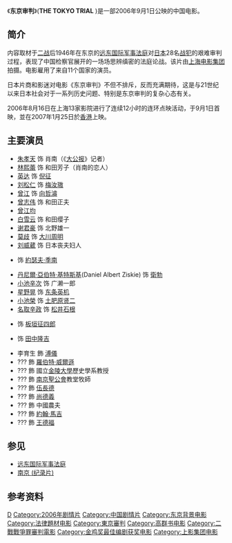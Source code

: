 {{Infobox film
| name           = 东京审判
| image          = The Tokyo Trial.jpg
| caption        = 
| director       = [[高群书|高群书]]
| producer       = 
| writer         = 
| starring       = [[刘松仁|刘松仁]]<br>[[朱孝天|朱孝天]]<br>[[林熙蕾|林熙蕾]]<br>[[曾江|曾江]]<br>[[曾志伟|曾志伟]]
| music          = 
| cinematography = 
| editing        = 
| distributor    = 
| released       = {{CHN}}2006年9月1日
| runtime        = 111 分钟
| language       = [[现代标准汉语|汉语]]<br />[[英语|英语]]<br />[[日语|日语]]
| budget         = 
}}
《'''东京审判'''》('''THE TOKYO TRIAL''' )是一部2006年9月1日公映的中国电影。

== 简介 ==
内容取材于[[二战|二战]]后1946年在东京的[[远东国际军事法庭|远东国际军事法庭]]对[[日本|日本]]28名[[战犯|战犯]]的艰难审判过程，表现了中国检察官展开的一场场思辨缜密的法庭论战。该片由[[上海电影集团|上海电影集团]]拍摄。电影雇用了来自11个国家的演员。

日本片商和影迷对电影《东京审判》不但不排斥，反而充满期待，这是与21世纪以来日本社会对于一系列历史问题、特别是东京审判的复杂心态有关。

2006年8月16日在上海13家影院进行了连续12小时的连环点映活动，于9月1日首映，並在2007年1月25日於[[香港|香港]]上映。

== 主要演员 ==
*[[朱孝天|朱孝天]] 饰 肖南（《[[大公报|大公报]]》记者）
*[[林熙蕾|林熙蕾]] 饰 和田芳子（肖南的恋人）
*[[英达|英达]] 饰 [[倪征𣋉|倪征]]
*[[刘松仁|刘松仁]] 饰 [[梅汝璈|梅汝璈]]
*[[曾江|曾江]] 饰 [[向哲濬|向哲濬]]
*[[曾志伟|曾志伟]] 饰 和田正夫
*[[曾江均|曾江均]]
*[[白雪云|白雪云]] 饰 和田缨子
*[[谢君豪|谢君豪]] 饰 北野雄一
*[[莫歧|莫歧]] 饰 [[大川周明|大川周明]]
*[[刘威葳|刘威葳]] 饰 日本丧夫妇人
*{{link-en|约翰·亨利·考克斯|John Henry Cox}} 饰 [[約瑟夫·季南|約瑟夫·季南]]
*[[丹尼爾·亞伯特·基特斯基|丹尼爾·亞伯特·基特斯基]](Daniel Albert Ziskie) 饰 [[衛勃|衛勃]]
*[[小池辛次|小池辛次]] 饰 广濑一郎
*[[星野晃|星野晃]] 饰 [[东条英机|东条英机]]
*[[小池榮|小池榮]] 饰 [[土肥原贤二|土肥原贤二]]
*[[名取辛政|名取辛政]] 饰 [[松井石根|松井石根]]
*{{link-ja|平松慎吾|平松慎吾}} 饰 [[板垣征四郎|板垣征四郎]]
*{{link-ja|大島宇三郎|大島宇三郎}} 饰 [[田中隆吉|田中隆吉]]
* 李育生 飾 [[溥儀|溥儀]]
* ??? 飾 [[罗伯特·威尔逊_(医生)|羅伯特·威爾遜]]
* ??? 飾 國立[[金陵大學|金陵大學]]歷史學系教授
* ??? 飾 [[南京聖公會|南京聖公會]]教堂牧師
* ??? 飾 [[伍長德|伍長德]]
* ??? 飾 [[尚德義|尚德義]]
* ??? 飾 中國農夫
* ??? 飾 [[約翰·馬吉|約翰·馬吉]]
* ??? 飾 [[王德福|王德福]]

== 参见 ==
*[[远东国际军事法庭|远东国际军事法庭]]
*[[南京_(纪录片)|南京 (纪录片)]]

== 参考资料 ==
{{reflist}}

{{高群书}}

{{Authority control}}
[[Category:2006年中国电影作品|D]]
[[Category:2006年剧情片|Category:2006年剧情片]]
[[Category:中国剧情片|Category:中国剧情片]]
[[Category:东京背景电影|Category:东京背景电影]]
[[Category:法律題材电影|Category:法律題材电影]]
[[Category:東京審判|Category:東京審判]]
[[Category:高群书电影|Category:高群书电影]]
[[Category:二戰戰爭罪審判電影|Category:二戰戰爭罪審判電影]]
[[Category:金鸡奖最佳编剧获奖电影|Category:金鸡奖最佳编剧获奖电影]]
[[Category:上影集团电影|Category:上影集团电影]]